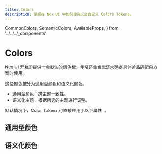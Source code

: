 ```yaml
---
title: Colors
description: 掌握在 Nex UI 中如何使用以及自定义 Colors Tokens。
---
```


  CommonColors,
  SemanticColors,
  AvailableProps,
} from '../../../_components'

# Colors

Nex UI 开箱即提供一套默认的调色板，非常适合当您还未确定具体的品牌配色方案时使用。

这些颜色被分为‌通用型颜色和语义化颜色。

- 通用型颜色：跨主题一致性。
- 语义化主题：根据所选的主题进行调整。

<Callout type='info'>
  <span className='x:float-left'>
    默认情况下，Color Tokens 可直接应用于以下属性&nbsp;
  </span>
  <AvailableProps.Colors />
  <span>。</span>
</Callout>

## ‌通用型颜色

<CommonColors />

## 语义化颜色

<SemanticColors />
